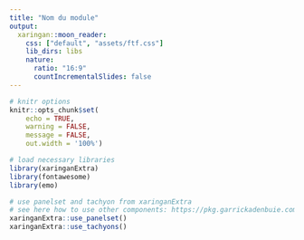 ```yaml
---
title: "Nom du module"
output:
  xaringan::moon_reader:
    css: ["default", "assets/ftf.css"]
    lib_dirs: libs
    nature:
      ratio: "16:9"
      countIncrementalSlides: false
---
```


```r

# knitr options
knitr::opts_chunk$set(
    echo = TRUE, 
	warning = FALSE,
	message = FALSE,
	out.width = '100%')

```

```r
# load necessary libraries
library(xaringanExtra)
library(fontawesome)
library(emo)
```

```r
# use panelset and tachyon from xaringanExtra
# see here how to use other components: https://pkg.garrickadenbuie.com/xaringanExtra/#/
xaringanExtra::use_panelset()
xaringanExtra::use_tachyons()
```


